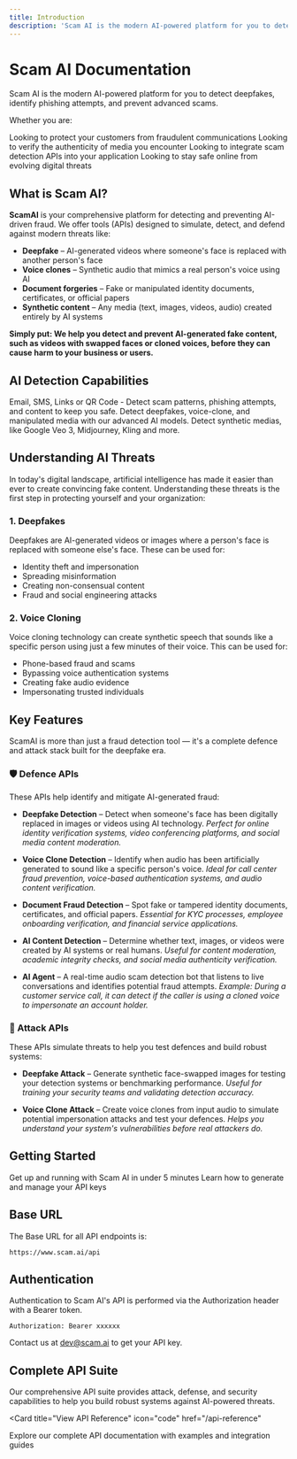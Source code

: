 ```yaml
---
title: Introduction
description: 'Scam AI is the modern AI-powered platform for you to detect deepfakes, identify phishing attempts, and prevent advanced scams.'
---
```


# Scam AI Documentation

Scam AI is the modern AI-powered platform for you to detect deepfakes, identify phishing attempts, and prevent advanced scams.

Whether you are:

<CardGroup cols={2}>
  <Card
    title="Business Owner"
    icon="building"
    href="#"
  >
    Looking to protect your customers from fraudulent communications
  </Card>
  <Card
    title="Content Creator"
    icon="camera"
    href="#"
  >
    Looking to verify the authenticity of media you encounter
  </Card>
  <Card
    title="Developer"
    icon="code"
    href="#"
  >
    Looking to integrate scam detection APIs into your application
  </Card>
  <Card
    title="Individual"
    icon="user"
    href="#"
  >
    Looking to stay safe online from evolving digital threats
  </Card>
</CardGroup>

## What is Scam AI?

**ScamAI** is your comprehensive platform for detecting and preventing AI-driven fraud. We offer tools (APIs) designed to simulate, detect, and defend against modern threats like:

- **Deepfake** – AI-generated videos where someone's face is replaced with another person's face
- **Voice clones** – Synthetic audio that mimics a real person's voice using AI
- **Document forgeries** – Fake or manipulated identity documents, certificates, or official papers
- **Synthetic content** – Any media (text, images, videos, audio) created entirely by AI systems

**Simply put: We help you detect and prevent AI-generated fake content, such as videos with swapped faces or cloned voices, before they can cause harm to your business or users.**

## AI Detection Capabilities

<CardGroup cols={3}>
  <Card
    title="Text and Links"
    icon="link"
    href="/detection/text-and-links"
  >
    Email, SMS, Links or QR Code - Detect scam patterns, phishing attempts, and content to keep you safe.
  </Card>
  <Card
    title="Deepfake & Voice-clone"
    icon="face-grin-beam"
    href="/detection/deepfake-voice-clone"
  >
    Detect deepfakes, voice-clone, and manipulated media with our advanced AI models.
  </Card>
  <Card
    title="GenAI Image and Content"
    icon="image"
    href="/detection/genai-content"
  >
    Detect synthetic medias, like Google Veo 3, Midjourney, Kling and more.
  </Card>
</CardGroup>

## Understanding AI Threats

In today's digital landscape, artificial intelligence has made it easier than ever to create convincing fake content. Understanding these threats is the first step in protecting yourself and your organization:

### 1. Deepfakes
Deepfakes are AI-generated videos or images where a person's face is replaced with someone else's face. These can be used for:
- Identity theft and impersonation
- Spreading misinformation
- Creating non-consensual content
- Fraud and social engineering attacks

### 2. Voice Cloning
Voice cloning technology can create synthetic speech that sounds like a specific person using just a few minutes of their voice. This can be used for:
- Phone-based fraud and scams
- Bypassing voice authentication systems
- Creating fake audio evidence
- Impersonating trusted individuals

## Key Features

ScamAI is more than just a fraud detection tool — it's a complete defence and attack stack built for the deepfake era.

### 🛡️ Defence APIs

These APIs help identify and mitigate AI-generated fraud:

- **Deepfake Detection** – Detect when someone's face has been digitally replaced in images or videos using AI technology. *Perfect for online identity verification systems, video conferencing platforms, and social media content moderation.*

- **Voice Clone Detection** – Identify when audio has been artificially generated to sound like a specific person's voice. *Ideal for call center fraud prevention, voice-based authentication systems, and audio content verification.*

- **Document Fraud Detection** – Spot fake or tampered identity documents, certificates, and official papers. *Essential for KYC processes, employee onboarding verification, and financial service applications.*

- **AI Content Detection** – Determine whether text, images, or videos were created by AI systems or real humans. *Useful for content moderation, academic integrity checks, and social media authenticity verification.*

- **AI Agent** – A real-time audio scam detection bot that listens to live conversations and identifies potential fraud attempts. *Example: During a customer service call, it can detect if the caller is using a cloned voice to impersonate an account holder.*

### 🔺 Attack APIs

These APIs simulate threats to help you test defences and build robust systems:

- **Deepfake Attack** – Generate synthetic face-swapped images for testing your detection systems or benchmarking performance. *Useful for training your security teams and validating detection accuracy.*

- **Voice Clone Attack** – Create voice clones from input audio to simulate potential impersonation attacks and test your defences. *Helps you understand your system's vulnerabilities before real attackers do.*

## Getting Started

<CardGroup cols={2}>
  <Card
    title="Quickstart"
    icon="rocket"
    href="/quickstart"
  >
    Get up and running with Scam AI in under 5 minutes
  </Card>
  <Card
    title="Generate API Key"
    icon="key"
    href="/generate-key"
  >
    Learn how to generate and manage your API keys
  </Card>
</CardGroup>

## Base URL

The Base URL for all API endpoints is:

```
https://www.scam.ai/api
```

## Authentication

Authentication to Scam AI's API is performed via the Authorization header with a Bearer token.

```
Authorization: Bearer xxxxxx
```

Contact us at [dev@scam.ai](mailto:dev@scam.ai) to get your API key.

## Complete API Suite

Our comprehensive API suite provides attack, defense, and security capabilities to help you build robust systems against AI-powered threats.

<Card
  title="View API Reference"
  icon="code"
  href="/api-reference"
>
  Explore our complete API documentation with examples and integration guides
</Card>